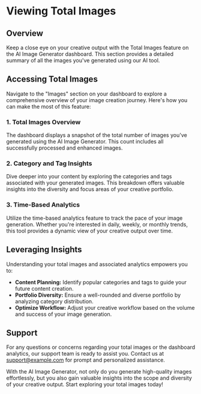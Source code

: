 # Viewing Total Images

## Overview

Keep a close eye on your creative output with the Total Images feature on the AI Image Generator dashboard. This section provides a detailed summary of all the images you've generated using our AI tool.

## Accessing Total Images

Navigate to the "Images" section on your dashboard to explore a comprehensive overview of your image creation journey. Here's how you can make the most of this feature:

### 1. Total Images Overview

The dashboard displays a snapshot of the total number of images you've generated using the AI Image Generator. This count includes all successfully processed and enhanced images.

### 2. Category and Tag Insights

Dive deeper into your content by exploring the categories and tags associated with your generated images. This breakdown offers valuable insights into the diversity and focus areas of your creative portfolio.

### 3. Time-Based Analytics

Utilize the time-based analytics feature to track the pace of your image generation. Whether you're interested in daily, weekly, or monthly trends, this tool provides a dynamic view of your creative output over time.

## Leveraging Insights

Understanding your total images and associated analytics empowers you to:

- **Content Planning:** Identify popular categories and tags to guide your future content creation.
- **Portfolio Diversity:** Ensure a well-rounded and diverse portfolio by analyzing category distribution.
- **Optimize Workflow:** Adjust your creative workflow based on the volume and success of your image generation.

## Support

For any questions or concerns regarding your total images or the dashboard analytics, our support team is ready to assist you. Contact us at [support@example.com](mailto:support@example.com) for prompt and personalized assistance.

With the AI Image Generator, not only do you generate high-quality images effortlessly, but you also gain valuable insights into the scope and diversity of your creative output. Start exploring your total images today!
